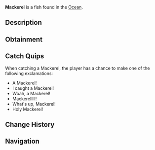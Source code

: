 {{FishInfobox
|image          = Mackerel.png
|rarity         = Common
|sea            = First Sea
|location       = [[Ocean]]
|sublocation    = Saltwater
|sources        = Common Crate, Fishing Rod
|radar_location = 
|xp             = 80
|weather        = Foggy
|time           = Day
|season         = Spring, Autumn
|bait           = Shrimp
|base_weight    = 4
|base_value     = 75
|weight_range   = 3
|base_chance    = 100
|base_resil     = 85
}}
'''Mackerel''' is a {{Rarity|Common}} fish found in the [[Ocean]].

== Description ==
{{Description|The Mackerel is a fast-swimming, silver fish with distinctive stripes and high-oil content. Mackerel are most active from spring to autumn in mildly warm weather.|Bestiary Entry}}

== Obtainment ==
{{Description|Found in mildly warm saltwater.|Bestiary Hint}}
{{Fish Availability|
Ancient Isle/Algae Hunt
Atlantis/Surrounding Ocean
FischFright/Frightful Pool
Forsaken Shores/Algae Hunt
Golden Tide
Lovestorm/Normal
Lovestorm/Supercharged
Lucky Event/Blarney McBreeze
Lucky Event/O'Mango Goldgrin
Lucky Event/Plumrick O'Luck
Lucky Event/Rowdy McCharm
Lucky Event/Sunny O'Coin
Megalodon Hunt/Eclipse and Weekend
Megalodon Hunt/Normal
Moosewood/Docks
Moosewood/Surrounding Ocean
Mushgrove Swamp/Algae Hunt
Northern Summit/Surrounding Ocean
Ocean
Ocean/Deep Ocean
Ocean/Harvesters Spike
Ocean/Strange Whirlpool
Ocean/The Arch
Orca Migration/Ancient
Orca Migration/Normal
Roslit Bay/Surrounding Ocean
Shark Hunt/Great Hammerhead Shark
Shark Hunt/Great White Shark
Shark Hunt/Whale Shark
Snowcap Island/Algae Hunt
Whale Migration/Moby
Whale Migration/Normal
|top_rods      = 
Leviathan's Fang Rod\233712.78\0;
Trident Rod\217198.65\18387.34;
Free Spirit Rod\214569.97\18360.05;
No-Life Rod\212068.95\36161.07;
Seraphic Rod\207983.03\26220.99;
Resourceful Rod\166094.45\31350.77;
Destiny Rod\195175.27\18552.51;
Heaven's Rod\189378.53\0;
Nocturnal Rod\118883.68\121281.51;
Riptide Rod\175284.05\40499.18;
Fast Rod\172686.48\38191.6;
Challenger's Rod\195138.57\37282.26;
Tempest Rod\205079.99\37131.47;
Frog Rod\158352.4\31882.39;
Ethereal Prism Rod\206688.66\0;
Rod Of The Forgotten Fang\198006.29\23722.58;
Rod Of The Exalted One\187083.12\0;
Rod Of The Depths\183983.62\21146.88;
Zeus Rod\180811\29844.02;
Verdant Shear Rod\179528.59\34183.22;
Blazebringer Rod\172501.83\32490.9;
Depthseeker Rod\168304.78\27843.02;
Volcanic Rod\166621.26\25124.29;
Avalanche Rod\166354.2\24067.61;
Training Rod\141963.01\18379.42;
Steady Rod\82111.54\13030.09
|recommended   = Trident Rod
}}

== Catch Quips ==
When catching a Mackerel, the player has a chance to make one of the following exclamations:
* A Mackerel!
* I caught a Mackerel!
* Woah, a Mackerel!
* Mackerelllll!
* What's up, Mackerel!
* Holy Mackerel!

== Change History ==
{{Change History|{{subst:Current Version}}}}

== Navigation ==
{{Fish Navbox|Ocean}}